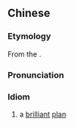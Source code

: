 {{also|诸葛亮借东风}}
==Chinese==
{{zh-forms|Zhuge Liang|s=诸葛亮借东风|type=312|lit={{w|Zhuge Liang}} uses the wind to put out a fire}}

===Etymology===
From the ''{{w|Romance of the Three Kingdoms}}''.

===Pronunciation===
{{zh-pron
|m=Zhū葛 Liàng jiè dōngfēng
|c=zyu1 got3 loeng6 ze3 dung1 fung1
|cat=id
}}

===Idiom===
{{zh-idiom}}

# a [[brilliant]] [[plan]]